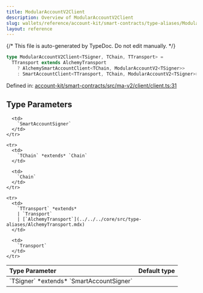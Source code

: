 ```yaml
---
title: ModularAccountV2Client
description: Overview of ModularAccountV2Client
slug: wallets/reference/account-kit/smart-contracts/type-aliases/ModularAccountV2Client
layout: reference
---
```


{/* This file is auto-generated by TypeDoc. Do not edit manually. */}

```ts
type ModularAccountV2Client<TSigner, TChain, TTransport> =
  TTransport extends AlchemyTransport
    ? AlchemySmartAccountClient<TChain, ModularAccountV2<TSigner>>
    : SmartAccountClient<TTransport, TChain, ModularAccountV2<TSigner>>;
```

Defined in: [account-kit/smart-contracts/src/ma-v2/client/client.ts:31](https://github.com/alchemyplatform/aa-sdk/blob/17aad1f572375d42a06c7e3238078a88a435d459/account-kit/smart-contracts/src/ma-v2/client/client.ts#L31)

## Type Parameters

<table>
  <thead>
    <tr>
      <th align="left">Type Parameter</th>
      <th align="left">Default type</th>
    </tr>
  </thead>

  <tbody>
    <tr>
      <td>
        `TSigner` *extends* `SmartAccountSigner`
      </td>

      <td>
        `SmartAccountSigner`
      </td>
    </tr>

    <tr>
      <td>
        `TChain` *extends* `Chain`
      </td>

      <td>
        `Chain`
      </td>
    </tr>

    <tr>
      <td>
        `TTransport` *extends*
        | `Transport`
        | [`AlchemyTransport`](../../../core/src/type-aliases/AlchemyTransport.mdx)
      </td>

      <td>
        `Transport`
      </td>
    </tr>

  </tbody>
</table>
